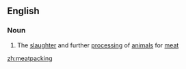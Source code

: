 ==English==

===Noun===
{{en-noun|-}}

# {{US}} The [[slaughter]] and further [[processing]] of [[animal]]s for [[meat]]

[[zh:meatpacking]]